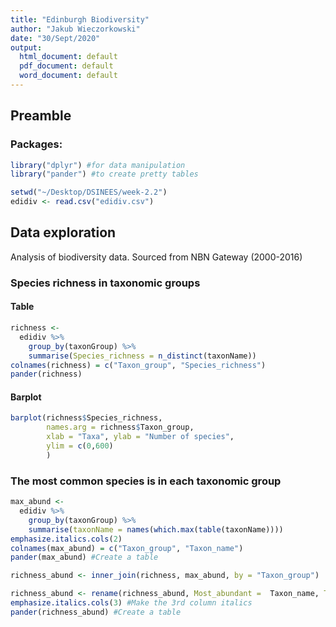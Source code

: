 ```yaml
---
title: "Edinburgh Biodiversity"
author: "Jakub Wieczorkowski"
date: "30/Sept/2020"
output:
  html_document: default
  pdf_document: default
  word_document: default
---
```

## Preamble
### Packages:
``` r
library("dplyr") #for data manipulation
library("pander") #to create pretty tables
```

```r
setwd("~/Desktop/DSINEES/week-2.2")
edidiv <- read.csv("edidiv.csv")
```
## Data exploration
Analysis of biodiversity data. Sourced from NBN Gateway (2000-2016)

### Species richness in taxonomic groups
#### Table
```r
richness <- 
  edidiv %>%
    group_by(taxonGroup) %>%
    summarise(Species_richness = n_distinct(taxonName))
colnames(richness) = c("Taxon_group", "Species_richness")
pander(richness)
```

#### Barplot
``` r
barplot(richness$Species_richness, 
        names.arg = richness$Taxon_group, 
        xlab = "Taxa", ylab = "Number of species", 
        ylim = c(0,600)
        ) 
```

### The most common species is in each taxonomic group 
```r
max_abund <-
  edidiv %>%
    group_by(taxonGroup) %>%
    summarise(taxonName = names(which.max(table(taxonName))))
emphasize.italics.cols(2)
colnames(max_abund) = c("Taxon_group", "Taxon_name")
pander(max_abund) #Create a table
```

```r
richness_abund <- inner_join(richness, max_abund, by = "Taxon_group")
```

```r
richness_abund <- rename(richness_abund, Most_abundant =  Taxon_name, Taxon = Taxon_group)
emphasize.italics.cols(3) #Make the 3rd column italics
pander(richness_abund) #Create a table
```
